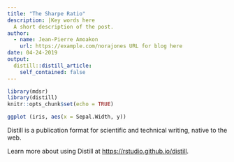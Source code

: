 ```yaml
---
title: "The Sharpe Ratio"
description: |Key words here
  A short description of the post.
author:
  - name: Jean-Pierre Amoakon
    url: https://example.com/norajones URL for blog here
date: 04-24-2019
output:
  distill::distill_article:
    self_contained: false
---
```


```r
library(mdsr)
library(distill)
knitr::opts_chunk$set(echo = TRUE)

```

```r
ggplot (iris, aes(x = Sepal.Width, y))
```


Distill is a publication format for scientific and technical writing, native to the web.

Learn more about using Distill at <https://rstudio.github.io/distill>.

